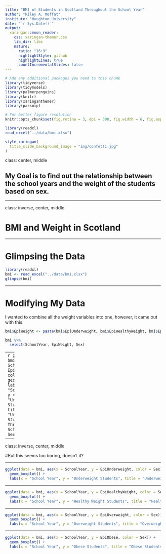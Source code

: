 ```yaml
---
title: "BMI of Students in Scotland Throughout the School Year"
author: "Riley A. Moffat"
institute: "Houghton University"
date: "`r Sys.Date()`"
output:
  xaringan::moon_reader:
    css: xaringan-themer.css
    lib_dir: libs
    nature:
      ratio: "16:9"
      highlightStyle: github
      highlightLines: true
      countIncrementalSlides: false
---
```


```r
# Add any additional packages you need to this chunk
library(tidyverse)
library(tidymodels)
library(palmerpenguins)
library(knitr)
library(xaringanthemer)
library(parsnip)
```

```r
# For better figure resolution
knitr::opts_chunk$set(fig.retina = 3, dpi = 300, fig.width = 6, fig.asp = 0.618, out.width = "80%")
```

```r
library(readxl)
read_excel("../data/bmi.xlsx")
```

```r
style_xaringan(
  title_slide_background_image = "img/confetti.jpg"
)
```


class: center, middle

## My Goal is to find out the relationship between the school years and the weight of the students based on sex.

---

class: inverse, center, middle

# BMI and Weight in Scotland

---

# Glimpsing the Data

```r
library(readxl)
bmi <- read_excel("../data/bmi.xlsx")
glimpse(bmi)
```

---

# Modifying My Data

I wanted to combine all the weight variables into one, however, it came out with this.

```r
bmi$EpiWeight <- paste(bmi$EpiUnderweight, bmi$EpiHealthyWeight, bmi$EpiOverweight, bmi$EpiObese, bmi$EpiOverweightAndObese)

bmi %>%
  select(SchoolYear, EpiWeight, Sex)
```

---
```r
ggplot(data = bmi, aes(x = SchoolYear, y = EpiUnderweight, color = Sex)) +
  geom_point() +
  labs(x = "School Year", y = "Underweight Students", title = "Underweight Students Through the School Year by Sex")
```

---


class: inverse, center, middle

#But this seems too boring, doesn't it?

---

```r
ggplot(data = bmi, aes(x = SchoolYear, y = EpiUnderweight, color = Sex)) +
  geom_boxplot() +
  labs(x = "School Year", y = "Underweight Students", title = "Underweight Students Through the School Year by Sex")
```

---

```r
ggplot(data = bmi, aes(x = SchoolYear, y = EpiHealthyWeight, color = Sex)) +
  geom_boxplot() +
  labs(x = "School Year", y = "Healthy Weight Students", title = "Healty Weight Students Through the School Year by Sex")
```

---

```r
ggplot(data = bmi, aes(x = SchoolYear, y = EpiOverweight, color = Sex)) +
  geom_boxplot() +
  labs(x = "School Year", y = "Overweight Students", title = "Overweight Students Through the School Year by Sex")
```

---

```r
ggplot(data = bmi, aes(x = SchoolYear, y = EpiObese, color = Sex)) +
  geom_boxplot() +
  labs(x = "School Year", y = "Obese Students", title = "Obese Students Through the School Year by Sex")
```


